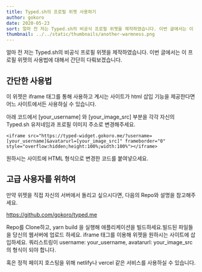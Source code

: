 ```yaml
---
title: Typed.sh의 프로필 위젯 사용하기
author: gokoro
date: 2020-05-23
sort: 얼마 전 저는 Typed.sh의 비공식 프로필 위젯을 제작하였습니다. 이번 글에서는 이 프...
thumbnail: ../../static/thumbnails/another-warmness.png
---
```


얼마 전 저는 Typed.sh의 비공식 프로필 위젯을 제작하였습니다.
이번 글에서는 이 프로필 위젯의 사용법에 대해서 간단히 다뤄보겠습니다.

## 간단한 사용법

이 위젯은 iframe 태그를 통해 사용하고 계시는 사이트가 html 삽입 기능을 제공한다면 어느 사이트에서든 사용하실 수 있습니다.

아래 코드에서 [your_username] 와 [your_image_src] 부분을 각각 자신의 Typed.sh 유저네임과 프로필 이미지 주소로 변경해주세요.

```
<iframe src="https://typed-widget.gokoro.me/?username=[your_username]&avatarurl=[your_image_src]" frameborder="0" style="overflow:hidden;height:100%;width:100%"></iframe>
```

원하시는 사이트에 HTML 형식으로 변경한 코드를 붙여넣으세요.

## 고급 사용자를 위하여

만약 위젯을 직접 자신의 서버에서 돌리고 싶으시다면, 다음의 Repo와 설명을 참고해주세요.

https://github.com/gokoro/typed.me

Repo를 Clone하고, yarn build 을 실행해 애플리케이션을 빌드하세요.빌드된 파일들을 당신의 웹서버에 업로드 하세요.
iframe 태그를 이용해 위젯을 원하시는 사이트에 삽입하세요. 쿼리스트링이 username: your_username, avatarurl: your_image_src 의 형식이 되야 합니다.

혹은 정적 페이지 호스팅을 위해 netlify나 vercel 같은 서비스를 사용하실 수 있습니다.
